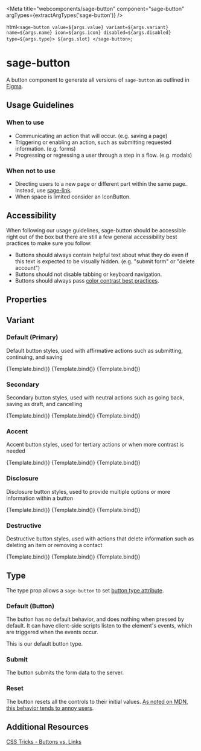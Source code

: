 

<Meta title="webcomponents/sage-button" component="sage-button" argTypes={extractArgTypes('sage-button')} />

  html` <sage-button value=${args.value} variant=${args.variant} name=${args.name} icon=${args.icon} disabled=${args.disabled} type=${args.type}> ${args.slot} </sage-button> `;

# sage-button

A button component to generate all versions of `sage-button` as outlined in [Figma](https://www.figma.com/file/sMbtLUHSt2vfKgKjyQ3052/%F0%9F%A7%A9-Sage-components?node-id=3%3A15&t=dIcvX1VtOu0FL0VE-0).

## Usage Guidelines

### When to use

- Communicating an action that will occur. (e.g. saving a page)
- Triggering or enabling an action, such as submitting requested information. (e.g. forms)
- Progressing or regressing a user through a step in a flow. (e.g. modals)

### When not to use

- Directing users to a new page or different part within the same page. Instead, use [sage-link](/docs/webcomponents-sage-link--external).
- When space is limited consider an IconButton.

## Accessibility

When following our usage guidelines, sage-button should be accessible right out of the box but there are still a few general accessibility best practices to make sure you follow:

- Buttons should always contain helpful text about what they do even if this text is expected to be visually hidden. (e.g. "submit form" or "delete account")
- Buttons should not disable tabbing or keyboard navigation.
- Buttons should always pass [color contrast best practices](https://www.w3.org/WAI/WCAG22/Understanding/contrast-minimum.html).

## Properties

<ArgsTable of="sage-button" />

## Variant

### Default (Primary)

Default button styles, used with affirmative actions such as submitting, continuing, and saving

<Canvas>
  <Story name="Primary" args={{ icon: '', disabled: false, slot: 'Default', type: 'button' }}>
    {Template.bind()}
  </Story>
  <Story name="PrimaryDisabled" args={{ icon: '', disabled: true, slot: 'Disabled', type: 'button' }}>
    {Template.bind()}
  </Story>
  <Story name="PrimaryIcon" args={{ icon: 'trashIcon', disabled: false, slot: 'Icon', type: 'submit' }}>
    {Template.bind()}
  </Story>
</Canvas>

### Secondary

Secondary button styles, used with neutral actions such as going back, saving as draft, and cancelling

<Canvas>
  <Story name="Secondary" args={{ variant: 'secondary', icon: '', disabled: false, slot: 'Default', type: 'button' }}>
    {Template.bind()}
  </Story>
  <Story name="SecondaryDisabled" args={{ variant: 'secondary', icon: '', disabled: true, slot: 'Disabled', type: 'button' }}>
    {Template.bind()}
  </Story>
  <Story name="SecondaryIcon" args={{ variant: 'secondary', icon: 'trashIcon', disabled: false, slot: 'Icon', type: 'button' }}>
    {Template.bind()}
  </Story>
</Canvas>

### Accent

Accent button styles, used for tertiary actions or when more contrast is needed

<Canvas>
  <Story name="Accent" args={{ variant: 'accent', icon: '', disabled: false, slot: 'Default', type: 'button' }}>
    {Template.bind()}
  </Story>
  <Story name="AccentDisabled" args={{ variant: 'accent', icon: '', disabled: true, slot: 'Disabled', type: 'button' }}>
    {Template.bind()}
  </Story>
  <Story name="AccentIcon" args={{ variant: 'accent', icon: 'trashIcon', disabled: false, slot: 'Icon', type: 'button' }}>
    {Template.bind()}
  </Story>
</Canvas>

### Disclosure

Disclosure button styles, used to provide multiple options or more information within a button

<Canvas>
  <Story name="Disclosure" args={{ variant: 'disclosure', icon: '', disabled: false, slot: 'Default', type: 'button' }}>
    {Template.bind()}
  </Story>
  <Story name="DisclosureDisabled" args={{ variant: 'disclosure', icon: '', disabled: true, slot: 'Disabled', type: 'button' }}>
    {Template.bind()}
  </Story>
  <Story name="DisclosureIcon" args={{ variant: 'disclosure', icon: 'trashIcon', disabled: false, slot: 'Icon', type: 'button' }}>
    {Template.bind()}
  </Story>
</Canvas>

### Destructive

Destructive button styles, used with actions that delete information such as deleting an item or removing a contact

<Canvas>
  <Story name="Destructive" args={{ variant: 'destructive', icon: '', disabled: false, slot: 'Default', type: 'button' }}>
    {Template.bind()}
  </Story>
  <Story name="DestructiveDisabled" args={{ variant: 'destructive', icon: '', disabled: true, slot: 'Disabled', type: 'button' }}>
    {Template.bind()}
  </Story>
  <Story name="DestructiveIcon" args={{ variant: 'destructive', icon: 'trashIcon', disabled: false, slot: 'Icon', type: 'button' }}>
    {Template.bind()}
  </Story>
</Canvas>

## Type

The type prop allows a `sage-button` to set [button type attribute](https://developer.mozilla.org/en-US/docs/Web/HTML/Element/button#attr-type).

### Default (Button)

The button has no default behavior, and does nothing when pressed by default. It can have client-side scripts listen to the element's events, which are triggered when the events occur.

This is our default button type.

### Submit

The button submits the form data to the server.

### Reset

The button resets all the controls to their initial values. [As noted on MDN, this behavior tends to annoy users](https://developer.mozilla.org/en-US/docs/Web/HTML/Element/button#attr-type).

## Additional Resources

[CSS Tricks - Buttons vs. Links](https://css-tricks.com/buttons-vs-links/)
